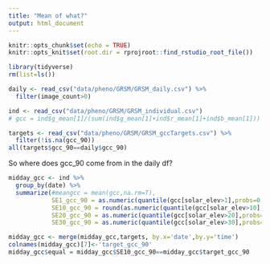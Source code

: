 ```yaml
---
title: "Mean of what?"
output: html_document
---
```


```r
knitr::opts_chunk$set(echo = TRUE)
knitr::opts_knit$set(root.dir = rprojroot::find_rstudio_root_file())
```

```r
library(tidyverse)
rm(list=ls())
```


```r
daily <- read_csv("data/pheno/GRSM/GRSM_daily.csv") %>% 
  filter(image_count>0)

ind <- read_csv("data/pheno/GRSM/GRSM_individual.csv") 
# gcc = ind$g_mean[1]/(sum(ind$g_mean[1]+ind$r_mean[1]+ind$b_mean[1]))

targets <- read_csv("data/pheno/GRSM/GRSM_gccTargets.csv") %>% 
  filter(!is.na(gcc_90))
all(targets$gcc_90==daily$gcc_90)

```

So where does gcc_90 come from in the daily df?
```r


midday_gcc <- ind %>%  
  group_by(date) %>% 
  summarize(#meangcc = mean(gcc,na.rm=T),
            SE1_gcc_90 = as.numeric(quantile(gcc[solar_elev>1],probs=0.9,na.rm=T)),
            SE10_gcc_90 = round(as.numeric(quantile(gcc[solar_elev>10],probs=0.9,na.rm=T)),5),
            SE20_gcc_90 = as.numeric(quantile(gcc[solar_elev>20],probs=0.9,na.rm=T)),
            SE30_gcc_90 = as.numeric(quantile(gcc[solar_elev>30],probs=0.9,na.rm=T)))

midday_gcc <- merge(midday_gcc,targets, by.x='date',by.y='time')
colnames(midday_gcc)[7]<-'target_gcc_90'
midday_gcc$equal = midday_gcc$SE10_gcc_90==midday_gcc$target_gcc_90
```

